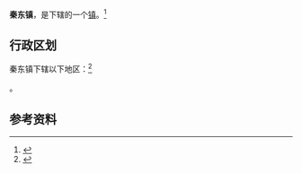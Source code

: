 {{中国乡级行政区
|景观照片文件名 = Gateway of Tongguan on Fenglingdu Bridge (20170607093032).jpg
|景观照片描述 = 风陵渡黄河大桥潼关端
|汉语拼音 = 
|其他语言 = 
|其他语言名称 = 
|旧称 = 
|地名出处 = 
|位置图文件名 = 
|位置图描述 = 
|自定义图片= 
|建置时间 = 
|政府驻地 = 
|毗邻 = 
|总面积 = 
|总人口 = 
|总人口年份 = 
|户籍人口 = 
|户籍人口年份 = 
|常住人口 = 
|常住人口年份 = 
|人口密度 = 
|GDP = 
|GDP年份 = 
|邮政编码 = 
|电话区号 = 913
|官方网站 = 
|网站名称 = 
|61/05/22/101/000}}

'''秦东镇'''，是{{PRC admin/fullname|61/05/22/101/000|3}}下辖的一个[[行政建制镇|镇]]。<ref>{{PRC admin/ref sgc|{{PRC admin/parent|61/05/22/101/000}}}}</ref>

== 行政区划 ==

秦东镇下辖以下地区：<ref>{{PRC admin/ref sgc|61/05/22/101/000}}</ref>

{{PRC admin/children|61/05/22/101/000}}。

== 参考资料 ==

{{reflist}}

{{行政区划小作品}}
{{PRC admin/navcat|61/05/22/101/000}}